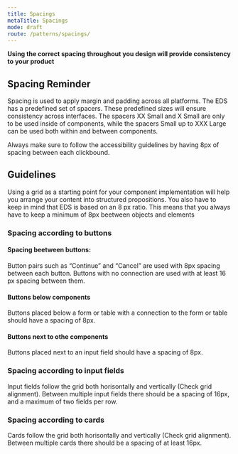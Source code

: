 ```yaml
---
title: Spacings
metaTitle: Spacings
mode: draft
route: /patterns/spacings/
---
```


**Using the correct spacing throughout you design will provide consistency to your product**

## Spacing Reminder

Spacing is used to apply margin and padding across all platforms. The EDS has a predefined set of spacers. These predefined sizes will ensure consistency across interfaces. The spacers XX Small and X Small are only to be used inside of components, while the spacers Small up to XXX Large can be used both within and between components.

Always make sure to follow the accessibility guidelines by having 8px of spacing between each clickbound.

## Guidelines

Using a grid as a starting point for your component implementation will help you arrange your content into structured propositions. You also have to keep in mind that EDS is based on an 8 px ratio. This means that you always have to keep a minimum of 8px beetween objects and elements 

### Spacing according to buttons

#### Spacing beetween buttons:
Button pairs such as “Continue” and “Cancel” are used with 8px spacing between each button. Buttons with no connection are used with at least 16 px spacing between them.

#### Buttons below components
Buttons placed below a form or table with a connection to the form or table should have a spacing of 8px. 

#### Buttons next to othe components
Buttons placed next to an input field should have a spacing of 8px.

### Spacing according to input fields

Input fields follow the grid both horisontally and vertically (Check grid alignment). Between multiple input fields there should be a spacing of 16px, and a maximum of two fields per row.

### Spacing according to cards

Cards follow the grid both horisontally and vertically (Check grid alignment). Between multiple cards there should be a spacing of at least 16px.

